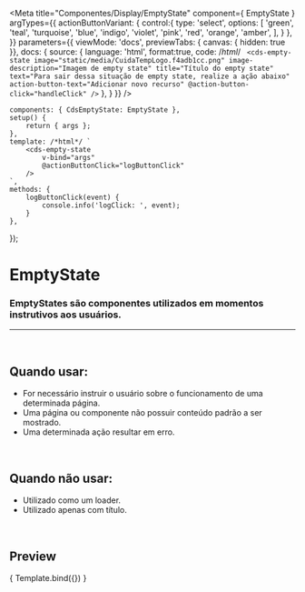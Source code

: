 
<Meta
	title="Componentes/Display/EmptyState"
	component={ EmptyState }
	argTypes={{
		actionButtonVariant: {
			control:{
				type: 'select',
				options: [
					'green',
					'teal',
					'turquoise',
					'blue',
					'indigo',
					'violet',
					'pink',
					'red',
					'orange',
					'amber',
				],
			}
		},
	}}
	parameters={{
		viewMode: 'docs',
		previewTabs: { canvas: { hidden: true }},
		docs: {
			source: {
				language: 'html',
				format:true,
				code: /*html*/ `
<cds-empty-state
	image="static/media/CuidaTempLogo.f4adb1cc.png"
	image-description="Imagem de empty state"
	title="Título do empty state"
	text="Para sair dessa situação de empty state, realize a ação abaixo"
	action-button-text="Adicionar novo recurso"
	@action-button-click="handleClick"
/>`
			},
		}
	}}
/>

	components: { CdsEmptyState: EmptyState },
	setup() {
		return { args };
	},
	template: /*html*/ `
		<cds-empty-state
			v-bind="args" 
			@actionButtonClick="logButtonClick"
		/>
	`,
	methods: {
		logButtonClick(event) {
			console.info('logClick: ', event);
		}
	},
});

# EmptyState

### EmptyStates são componentes utilizados em momentos instrutivos aos usuários.

---
<br />

## Quando usar:
- For necessário instruir o usuário sobre o funcionamento de uma determinada página.
- Uma página ou componente não possuir conteúdo padrão a ser mostrado.
- Uma determinada ação resultar em erro.

<br />

## Quando não usar:
- Utilizado como um loader.
- Utilizado apenas com título.

<br />

## Preview

<Canvas>
	<Story
		name="EmptyState"
		args={{
			image: 'https://cdn-icons-png.flaticon.com/512/7486/7486747.png',
			imageDescription: 'Imagem de empty state',
			title: 'Título do empty state',
			text: 'Para sair dessa situação de empty state, realize a ação abaixo',
			actionButtonText: 'Adicionar novo recurso',
		}}
	>
		{ Template.bind({}) }
	</Story>
</Canvas>

<ArgsTable story="EmptyState" />
